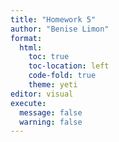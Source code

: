 ```yaml
---
title: "Homework 5"
author: "Benise Limon"
format: 
  html: 
    toc: true 
    toc-location: left
    code-fold: true 
    theme: yeti 
editor: visual
execute: 
  message: false
  warning: false
---
```

